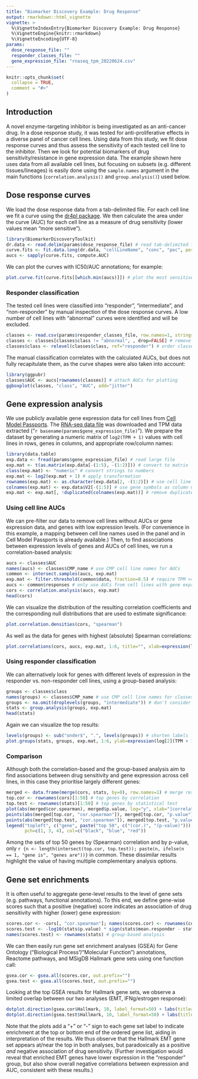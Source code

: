 ```yaml
---
title: "Biomarker Discovery Example: Drug Response"
output: rmarkdown::html_vignette
vignette: >
  %\VignetteIndexEntry{Biomarker Discovery Example: Drug Response}
  %\VignetteEngine{knitr::rmarkdown}
  %\VignetteEncoding{UTF-8}
params:
  dose_response_file: ""
  responder_classes_file: ""
  gene_expression_file: "rnaseq_tpm_20220624.csv"
---
```


```r
knitr::opts_chunk$set(
  collapse = TRUE,
  comment = "#>"
)
```

## Introduction

A novel enzyme-targeting inhibitor is being investigated as an anti-cancer drug.
In a dose response study, it was tested for anti-proliferative effects in a diverse panel of cancer cell lines.
Using data from this study, we fit dose response curves and thus assess the sensitivity of each tested cell line to the inhibitor.
Then we look for potential biomarkers of drug sensitivity/resistance in gene expression data.
The example shown here uses data from all available cell lines, but focusing on subsets (e.g. different tissues/lineages) is easily done using the `sample.names` argument in the main functions (`correlation.analysis()` and `group.analysis()`) used below.

## Dose response curves

We load the dose response data from a tab-delimited file.
For each cell line we fit a curve using the [dr4pl package](https://cran.r-project.org/package=dr4pl).
We then calculate the area under the curve (AUC) for each cell line as a measure of drug sensitivity (lower values mean "more sensitive").

```r
library(BiomarkerDiscoveryToolkit)
dr.data <- read.delim(params$dose_response_file) # read tab-delimited file
curve.fits <- fit.data.long(dr.data, "cellLineName", "conc", "poc", percent=TRUE)
aucs <- sapply(curve.fits, compute.AUC)
```

We can plot the curves with IC50/AUC annotations; for example:

```r
plot.curve.fit(curve.fits[[which.min(aucs)]]) # plot the most sensitive (by AUC) cell line
```

### Responder classification

The tested cell lines were classified into "responder", "intermediate", and "non-responder" by manual inspection of the dose response curves.
A low number of cell lines with "abnormal" curves were identified and will be excluded.

```r
classes <- read.csv(params$responder_classes_file, row.names=1, stringsAsFactors=TRUE)
classes <- classes[classes$class != "abnormal", , drop=FALSE] # remove "abnormal" cases
classes$class <- relevel(classes$class, ref="responder") # order classes for plotting
```

The manual classification correlates with the calculated AUCs, but does not fully recapitulate them, as the curve shapes were also taken into account:

```r
library(ggpubr)
classes$AUC <- aucs[rownames(classes)] # attach AUCs for plotting
ggboxplot(classes, "class", "AUC", add="jitter")
```

## Gene expression analysis

We use publicly available gene expression data for cell lines from [Cell Model Passports](https://cellmodelpassports.sanger.ac.uk/).
The [RNA-seq data file](https://cog.sanger.ac.uk/cmp/download/rnaseq_all_20220624.zip) was downloaded and TPM data extracted ("`r basename(params$gene_expression_file)`").
We prepare the dataset by generating a numeric matrix of `log2(TPM + 1)` values with cell lines in rows, genes in columns, and appropriate row/column names:

```r
library(data.table)
exp.data <- fread(params$gene_expression_file) # read large file
exp.mat <- t(as.matrix(exp.data[-(1:5), -(1:2)])) # convert to matrix
class(exp.mat) <- "numeric" # convert strings to numbers
exp.mat <- log2(exp.mat + 1) # apply transformation
rownames(exp.mat) <- as.character(exp.data[2, -(1:2)]) # use cell line names as row names
colnames(exp.mat) <- exp.data$V2[-(1:5)] # use gene symbols as column names
exp.mat <- exp.mat[, !duplicated(colnames(exp.mat))] # remove duplicate gene symbols
```

### Using cell line AUCs

We can pre-filter our data to remove cell lines without AUCs or gene expression data, and genes with low expression levels.
(For convenience in this example, a mapping between cell line names used in the panel and in Cell Model Passports is already available.)
Then, to find associations between expression levels of genes and AUCs of cell lines, we run a correlation-based analysis:

```r
aucs <- classes$AUC
names(aucs) <- classes$CMP_name # use CMP cell line names for AUCs
common <- intersect.samples(aucs, exp.mat)
exp.mat <- filter.threshold(common$data, fraction=0.5) # require TPM >= 1 in half of samples
aucs <- common$responses # only use AUCs from cell lines with gene expression data
cors <- correlation.analysis(aucs, exp.mat)
head(cors)
```

We can visualize the distribution of the resulting correlation coefficients and the corresponding null distributions that are used to estimate significance:

```r
plot.correlation.densities(cors, "spearman")
```

As well as the data for genes with highest (absolute) Spearman correlations:

```r
plot.correlations(cors, aucs, exp.mat, 1:6, title="", xlab=expression(log[2](TPM+1)), ylab="AUC")
```

### Using responder classification

We can alternatively look for genes with different levels of expression in the responder vs. non-responder cell lines, using a group-based analysis:

```r
groups <- classes$class
names(groups) <- classes$CMP_name # use CMP cell line names for classes
groups <- na.omit(droplevels(groups, "intermediate")) # don't consider "intermediate" cell lines
stats <- group.analysis(groups, exp.mat)
head(stats)
```

Again we can visualize the top results:

```r
levels(groups) <- sub("onder$", ".", levels(groups)) # shorten labels
plot.groups(stats, groups, exp.mat, 1:6, ylab=expression(log[2](TPM + 1)))
```

### Comparison

Although both the correlation-based and the group-based analysis aim to find associations between drug sensitivity and gene expression across cell lines, in this case they prioritise largely different genes:

```r
merged <- data.frame(merge(cors, stats, by=0), row.names=1) # merge results from both analyses
top.cor <- rownames(cors)[1:50] # top genes by correlation
top.test <- rownames(stats)[1:50] # top genes by statistical test
plot(abs(merged$cor.spearman), merged$p.value, log="y", xlab="|correlation|", ylab="p-value")
points(abs(merged[top.cor, "cor.spearman"]), merged[top.cor, "p.value"], pch=3, col="blue")
points(abs(merged[top.test, "cor.spearman"]), merged[top.test, "p.value"], pch=4, col="red")
legend("topleft", c("gene", paste("top 50", c("(cor.)", "(p-value)"))),
       pch=c(1, 3, 4), col=c("black", "blue", "red"))
```

Among the sets of top 50 genes by (Spearman) correlation and by p-value, only `r {n <- length(intersect(top.cor, top.test)); paste(n, ifelse(n == 1, "gene is", "genes are"))}` in common.
These dissimilar results highlight the value of having multiple complementary analysis options.

## Gene set enrichments

It is often useful to aggregate gene-level results to the level of gene sets (e.g. pathways, functional annotations).
To this end, we define gene-wise scores such that a positive (negative) score indicates an association of drug sensitivity with higher (lower) gene expression:

```r
scores.cor <- -cors[, "cor.spearman"]; names(scores.cor) <- rownames(cors) # cor.-based analysis
scores.test <- -log10(stats$p.value) * sign(stats$mean.responder - stats$"mean.non-responder")
names(scores.test) <- rownames(stats) # group-based analysis
```

We can then easily run gene set enrichment analyses (GSEA) for Gene Ontology ("Biological Process"/"Molecular Function") annotations, Reactome pathways, and MSigDB Hallmark gene sets using one function call:

```r
gsea.cor <- gsea.all(scores.cor, out.prefix="")
gsea.test <- gsea.all(scores.test, out.prefix="")
```

Looking at the top GSEA results for Hallmark gene sets, we observe a limited overlap between our two analyses (EMT, IFNg/estrogen response):

```r
dotplot.direction(gsea.cor$Hallmark, 10, label_format=50) + labs(title="Correlation-based analysis")
dotplot.direction(gsea.test$Hallmark, 10, label_format=50) + labs(title="Group-based analysis")
```

Note that the plots add a "+" or "-" sign to each gene set label to indicate enrichment at the top or bottom end of the ordered gene list, aiding in interpretation of the results.
We thus observe that the Hallmark EMT gene set appears at/near the top in both analyses, but paradoxically as a positive *and* negative association of drug sensitivity.
(Further investigation would reveal that enriched EMT genes have lower expression in the "responder" group, but also show overall negative correlations between expression and AUC, consistent with these results.)
